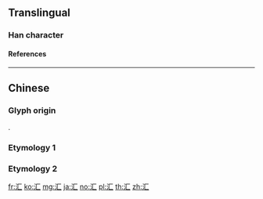 {{character info/new}}
{{also|匯|彙|彚}}
==Translingual==

===Han character===
{{Han char|rn=85|rad=水|as=02|sn=5|four=|canj=ES|ids=⿰氵匚}}

====References====
{{Han ref|kx=0604.091|hdz=31548.040|uh=6C47}}

----

==Chinese==

===Glyph origin===
{{Han simp|滙|f=隹|t=&nbsp;}}.

===Etymology 1===
{{zh-see|匯}}

===Etymology 2===
{{zh-see|彙}}

[[fr:汇]]
[[ko:汇]]
[[mg:汇]]
[[ja:汇]]
[[no:汇]]
[[pl:汇]]
[[th:汇]]
[[zh:汇]]